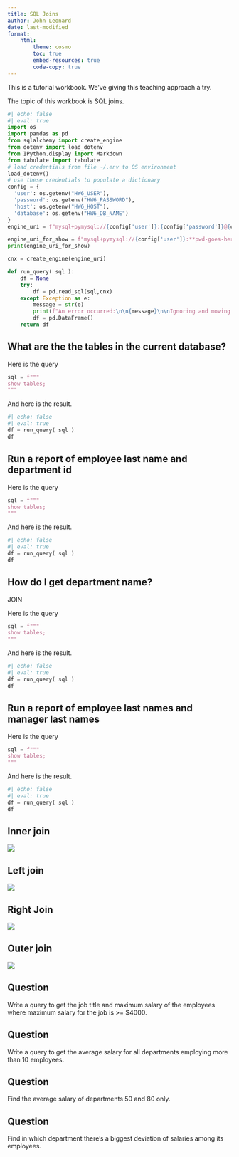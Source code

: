 ```yaml
---
title: SQL Joins
author: John Leonard
date: last-modified
format:
    html:
        theme: cosmo
        toc: true
        embed-resources: true
        code-copy: true
---
```


This is a tutorial workbook.  We've giving this teaching approach a try.

The topic of this workbook is SQL joins.

```python
#| echo: false
#| eval: true
import os
import pandas as pd
from sqlalchemy import create_engine
from dotenv import load_dotenv
from IPython.display import Markdown
from tabulate import tabulate
# load credentials from file ~/.env to OS environment
load_dotenv()
# use these credentials to populate a dictionary
config = {
  'user': os.getenv("HW6_USER"),
  'password': os.getenv("HW6_PASSWORD"),
  'host': os.getenv("HW6_HOST"),
  'database': os.getenv("HW6_DB_NAME")
}
engine_uri = f"mysql+pymysql://{config['user']}:{config['password']}@{config['host']}/{config['database']}"

engine_uri_for_show = f"mysql+pymysql://{config['user']}:**pwd-goes-here**@{config['host']}/{config['database']}"
print(engine_uri_for_show)

cnx = create_engine(engine_uri)

def run_query( sql ):
    df = None
    try:
        df = pd.read_sql(sql,cnx)
    except Exception as e:
        message = str(e)
        print(f"An error occurred:\n\n{message}\n\nIgnoring and moving on.")
        df = pd.DataFrame()   
    return df
```

## What are the the tables in the current database?

Here is the query

```python
sql = f"""
show tables;
"""
```

And here is the result.

```python
#| echo: false
#| eval: true
df = run_query( sql )
df
```

## Run a report of employee last name and department id

Here is the query

```python
sql = f"""
show tables;
"""
```

And here is the result.

```python
#| echo: false
#| eval: true
df = run_query( sql )
df
```

## How do I get department name?

JOIN

Here is the query

```python
sql = f"""
show tables;
"""
```

And here is the result.

```python
#| echo: false
#| eval: true
df = run_query( sql )
df
```


## Run a report of employee last names and manager last names

Here is the query

```python
sql = f"""
show tables;
"""
```

And here is the result.

```python
#| echo: false
#| eval: true
df = run_query( sql )
df
```
## Inner join

![](./assets/inner-join.png)


## Left join


![](./assets/left-join.png)


## Right Join

![](./assets/right-join.png)


## Outer join

![](./assets/outer-join.png)



## Question
Write a query to get the job title and maximum salary of the employees where maximum salary for the job is >= $4000.

## Question

Write a query to get the average salary for all departments employing more than 10 employees.

## Question

Find the average salary of departments 50 and 80 only.

## Question

Find in which department there’s a biggest deviation of salaries among its employees.
